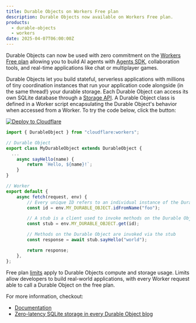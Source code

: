 ```yaml
---
title: Durable Objects on Workers Free plan
description: Durable Objects now available on Workers Free plan.
products:
  - durable-objects
  - workers
date: 2025-04-07T06:00:00Z
---
```


Durable Objects can now be used with zero commitment on the [Workers Free plan](/workers/platform/pricing/) allowing you to build AI agents with [Agents SDK](/agents/), collaboration tools, and real-time applications like chat or multiplayer games.

Durable Objects let you build stateful, serverless applications with millions of tiny coordination instances that run your application code alongside (in the same thread!) your durable storage. Each Durable Object can access its own SQLite database through a [Storage API](/durable-objects/best-practices/access-durable-objects-storage/). A Durable Object class is defined in a Worker script encapsulating the Durable Object's behavior when accessed from a Worker. To try the code below, click the button:

[![Deploy to Cloudflare](https://deploy.workers.cloudflare.com/button)](https://deploy.workers.cloudflare.com/?url=https://github.com/cloudflare/templates/tree/staging/hello-world-do-template)

```js
import { DurableObject } from "cloudflare:workers";

// Durable Object
export class MyDurableObject extends DurableObject {
  ...
	async sayHello(name) {
		return `Hello, ${name}!`;
	}
}

// Worker
export default {
	async fetch(request, env) {
		// Every unique ID refers to an individual instance of the Durable Object class
		const id = env.MY_DURABLE_OBJECT.idFromName("foo");

		// A stub is a client used to invoke methods on the Durable Object
		const stub = env.MY_DURABLE_OBJECT.get(id);

		// Methods on the Durable Object are invoked via the stub
		const response = await stub.sayHello("world");

		return response;
	},
};
```

Free plan [limits](/durable-objects/platform/pricing/) apply to Durable Objects compute and storage usage. Limits allow developers to build real-world applications, with every Worker request able to call a Durable Object on the free plan.

For more information, checkout:
- [Documentation](/durable-objects/what-are-durable-objects/)
- [Zero-latency SQLite storage in every Durable Object blog](https://blog.cloudflare.com/sqlite-in-durable-objects/)
